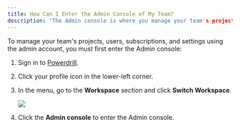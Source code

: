 ```yaml
---
title: How Can I Enter the Admin Console of My Team?
description: 'The Admin console is where you manage your team's projects, users, subscriptions, and settings'
---
```


To manage your team's projects, users, subscriptions, and settings using the admin account, you must first enter the Admin console:

1. Sign in to [Powerdrill](https://powerdrill.ai).

2. Click your profile icon in the lower-left corner.

3. In the menu, go to the **Workspace** section and click **Switch Workspace**.

    <Frame>
      <img src="/enterprise/img/switch-workspace.png" style={{ borderRadius: '0.5rem' }} />
    </Frame>


4. Click the **Admin console** to enter the Admin console.







<MySnippet beta="community" />


